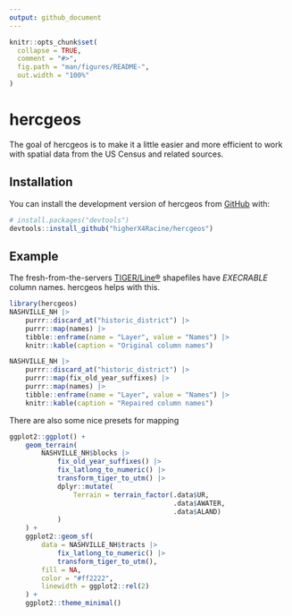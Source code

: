```yaml
---
output: github_document
---
```


<!-- README.md is generated from README.Rmd. Please edit that file -->

```r
knitr::opts_chunk$set(
  collapse = TRUE,
  comment = "#>",
  fig.path = "man/figures/README-",
  out.width = "100%"
)
```

# hercgeos

<!-- badges: start -->
<!-- badges: end -->

The goal of hercgeos is to make it a little easier and more efficient to work
with spatial data from the US Census and related sources.

## Installation

You can install the development version of hercgeos from [GitHub](https://github.com/) with:

``` r
# install.packages("devtools")
devtools::install_github("higherX4Racine/hercgeos")
```

## Example

The fresh-from-the-servers [TIGER/Line&reg;](https://www.census.gov/cgi-bin/geo/shapefiles/index.php)
shapefiles have _EXECRABLE_ column names. hercgeos helps with this.

```r
library(hercgeos)
NASHVILLE_NH |>
    purrr::discard_at("historic_district") |>
    purrr::map(names) |>
    tibble::enframe(name = "Layer", value = "Names") |>
    knitr::kable(caption = "Original column names")

NASHVILLE_NH |>
    purrr::discard_at("historic_district") |>
    purrr::map(fix_old_year_suffixes) |>
    purrr::map(names) |>
    tibble::enframe(name = "Layer", value = "Names") |>
    knitr::kable(caption = "Repaired column names")
```

There are also some nice presets for mapping

```r
ggplot2::ggplot() +
    geom_terrain(
        NASHVILLE_NH$blocks |>
            fix_old_year_suffixes() |>
            fix_latlong_to_numeric() |>
            transform_tiger_to_utm() |>
            dplyr::mutate(
                Terrain = terrain_factor(.data$UR,
                                         .data$AWATER,
                                         .data$ALAND)
            )
    ) +
    ggplot2::geom_sf(
        data = NASHVILLE_NH$tracts |>
            fix_latlong_to_numeric() |>
            transform_tiger_to_utm(),
        fill = NA,
        color = "#ff2222",
        linewidth = ggplot2::rel(2)
    ) +
    ggplot2::theme_minimal()
```
